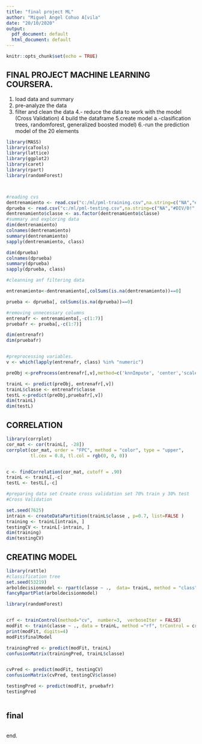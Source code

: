 ---
title: "final project ML"
author: "Miguel Angel Cohuo A[vila"
date: "20/10/2020"
output:
  pdf_document: default
  html_document: default
---

```{r setup, include=FALSE}
knitr::opts_chunk$set(echo = TRUE)
```

##  FINAL PROJECT MACHINE LEARNING COURSERA.
1. load data and summary
2. pre-analyze the data
3. filter and clean the data
4.- reduce the data to work with the model (Cross Validation)
4 build the dataframe
5.create model a.-clasification trees, randomforest, generalized boosted model)
6.-run the prediction model of the 20 elements

```{r , echo=TRUE}
library(MASS)
library(caTools)
library(lattice)
library(ggplot2)
library(caret)
library(rpart)
library(randomForest)



#reading cvs
dentrenamiento <- read.csv("c:/ml/pml-training.csv",na.string=c("NA","#DIV/0!",""))
dprueba <- read.csv("c:/ml/pml-testing.csv",na.string=c("NA","#DIV/0!",""))
dentrenamiento$classe <- as.factor(dentrenamiento$classe)
#summary and exploring data
dim(dentrenamiento)
colnames(dentrenamiento)
summary(dentrenamiento)
sapply(dentrenamiento, class)

dim(dprueba)
colnames(dprueba)
summary(dprueba)
sapply(dprueba, class)

#cleanning anf filtering data

entrenamiento<-dentrenamiento[,colSums(is.na(dentrenamiento))==0]

prueba <- dprueba[, colSums(is.na(dprueba))==0]

#removing unnecessary columns
entrenafr <- entrenamiento[,-c(1:7)]
pruebafr <- prueba[,-c(1:7)]

dim(entrenafr)
dim(pruebafr)


#preprocessing variables.
v <- which(lapply(entrenafr, class) %in% "numeric")

preObj <-preProcess(entrenafr[,v],method=c('knnImpute', 'center','scale'))

trainL <- predict(preObj, entrenafr[,v])
trainL$classe <- entrenafr$classe
testL <-predict(preObj,pruebafr[,v])
dim(trainL)
dim(testL)
```
## CORRELATION

```{r , echo=TRUE}
library(corrplot)
cor_mat <- cor(trainL[, -28])
corrplot(cor_mat, order = "FPC", method = "color", type = "upper", 
         tl.cex = 0.8, tl.col = rgb(0, 0, 0))


c <- findCorrelation(cor_mat, cutoff = .90)
trainL <- trainL[,-c]
testL <- testL[,-c]

```


```{r , echo=TRUE}
#preparing data set Create cross validation set 70% train y 30% test
#Cross Validation

set.seed(7625)
intrain <- createDataPartition(trainL$classe , p=0.7, list=FALSE )
training <- trainL[intrain, ]
testingCV <- trainL[-intrain, ]
dim(training)
dim(testingCV)
```
## CREATING MODEL

```{r , echo=TRUE}
library(rattle)
#classification tree
set.seed(53219)
arboldecisionmodel <- rpart(classe ~ .,  data= trainL, method = "class")
fancyRpartPlot(arboldecisionmodel)

```
```{r}
library(randomForest)


crf <- trainControl(method="cv",  number=3,  verboseIter = FALSE)
modFit <- train(classe ~ ., data = trainL, method ="rf", trControl = crf)
print(modFit, digits=4) 
modFit$finalModel

trainingPred <- predict(modFit, trainL)
confusionMatrix(trainingPred, trainL$classe)


cvPred <- predict(modFit, testingCV)
confusionMatrix(cvPred, testingCV$classe)

testingPred <- predict(modFit, pruebafr)
testingPred
```





```{r , echo=TRUE}

```

## final

```{r , echo=TRUE}

```

end.
